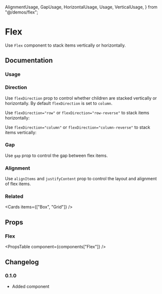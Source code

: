   AlignmentUsage,
  GapUsage,
  HorizontalUsage,
  Usage,
  VerticalUsage,
} from "@/demos/flex";

# Flex

Use `Flex` component to stack items vertically or horizontally.

## Documentation

### Usage

<Demo component={Usage} />

### Direction

Use `flexDirection` prop to control whether children are stacked vertically or horizontally. By default `flexDirection` is set to `column`.

Use `flexDirection="row"` or `flexDirection="row-reverse"` to stack items horizontally:

<Demo component={HorizontalUsage} />

Use `flexDirection="column"` or `flexDirection="column-reverse"` to stack items vertically:

<Demo component={VerticalUsage} />

### Gap

Use `gap` prop to control the gap between flex items.

<Demo component={GapUsage} />

### Alignment

Use `alignItems` and `justifyContent` prop to control the layout and alignment of flex items.

<Demo component={AlignmentUsage} />

### Related

<Cards items={["Box", "Grid"]} />

## Props

### Flex

<PropsTable component={components["Flex"]} />

## Changelog

### 0.1.0

- Added component
